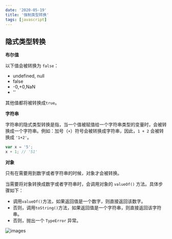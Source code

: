 ```yaml
---
date: '2020-05-19'
title: '强制类型转换'
tags: [javascript]
---
```


## 隐式类型转换

**布尔值**

以下值会被转换为 `false`：

- undefined, null
- false
- -0,+0,NaN
- ''

其他值都将被转换成`true`。

**字符串**

字符串的隐式类型转换是指，当一个值被赋值给一个字符串类型的变量时，会被转换成一个字符串。例如：加号（`+`）符号会被转换成字符串，因此，`1 + 2` 会被转换成 `'1+2'`。

```javascript
var x = '5';
x + 1; // '51'
```

**对象**

只有在需要用到数字或者字符串的时候，对象才会被转换。

当需要将对象转换成数字或者字符串时，会调用对象的 `valueOf()` 方法。具体步骤如下：

- 调用`valueOf()`方法，如果返回值是一个数字，则直接返回该数字。
- 否则，调用`toString()`方法，如果返回值是一个字符串，则直接返回该字符串。
- 否则，抛出一个 `TypeError` 异常。

![images](https://pics-rust.vercel.app/uPic/QaUjCe.png)
